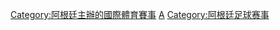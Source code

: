 [[Category:阿根廷主辦的國際體育賽事|Category:阿根廷主辦的國際體育賽事]]
[[Category:南美洲各國主辦的國際足球賽事|A]]
[[Category:阿根廷足球赛事|Category:阿根廷足球赛事]]